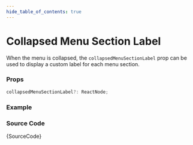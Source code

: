 ```yaml
---
hide_table_of_contents: true
---
```



# Collapsed Menu Section Label

When the menu is collapsed, the `collapsedMenuSectionLabel` prop can be used to display a custom label for each menu section. 

### Props

```ts noCopy
collapsedMenuSectionLabel?: ReactNode;
```

### Example

<BrowserWindow>
  <Provider>
    <CollapsedMenuSectionLabel />
  </Provider>
</BrowserWindow>

### Source Code

<TsToJsCodeSnippet>{SourceCode}</TsToJsCodeSnippet>
